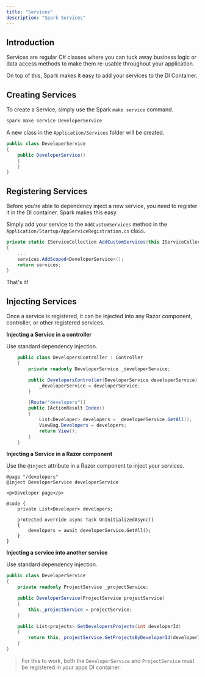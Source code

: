 ```yaml
---
title: "Services"
description: "Spark Services"
---
```


## Introduction
Services are regular C# classes where you can tuck away business logic or data access methods to make them re-usable throughout your application.

On top of this, Spark makes it easy to add your services to the DI Container.

## Creating Services
To create a Service, simply use the Spark `make service` command.

```bash
spark make service DeveloperService
```
A new class in the `Application/Services` folder will be created.

```csharp
public class DeveloperService
{
    public DeveloperService()
    {
    }
}
```

## Registering Services
Before you're able to dependency inject a new service, you need to register it in the DI container. Spark makes this easy. 

Simply add your service to the `AddCustomServices` method in the  `Application/Startup/AppServiceRegistration.cs` class.
```csharp
private static IServiceCollection AddCustomServices(this IServiceCollection services)
{
    ...
    services.AddScoped<DeveloperService>();
    return services;
}
```

That's it!

## Injecting Services
Once a service is registered, it can be injected into any Razor component, controller, or other registered services.

**Injecting a Service in a controller**

Use standard dependency injection.
```csharp
    public class DevelopersController : Controller
    {
        private readonly DeveloperService _developerService;

        public DevelopersController(DeveloperService developerService) {
            _developerService = developerService;
        }

        [Route("developers")]
        public IActionResult Index()
        {
            List<Developer> developers = _developerService.GetAll();
            ViewBag.Developers = developers;
            return View();
        }
    }
```

**Injecting a Service in a Razor component**

Use the `@inject` attribute in a Razor component to inject your services.
```razor
@page "/developers"
@inject DeveloperService developerService

<p>Developer page</p>

@code {
	private List<Developer> developers;

	protected override async Task OnInitializedAsync()
	{
		developers = await developerService.GetAll();
	}
}
```

**Injecting a service into another service**

Use standard dependency injection.
```csharp
public class DeveloperService
{
    private readonly ProjectService _projectService;

    public DeveloperService(ProjectService projectService)
    {
        this._projectService = projectService;
    }

    public List<projects> GetDevelopersProjects(int developerId) 
    {
        return this._projectService.GetProjectsByDeveloperId(developerId);
    }
}
```

>
> For this to work, both the `DeveloperService` and `ProjectService` must be registered in your apps DI container.
>